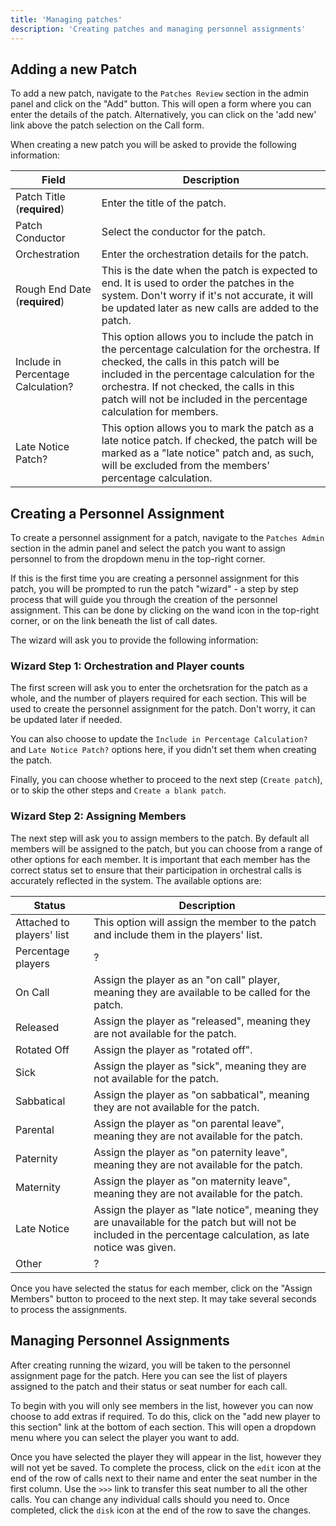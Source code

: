 ```yaml
---
title: 'Managing patches'
description: 'Creating patches and managing personnel assignments'
---
```


## Adding a new Patch
To add a new patch, navigate to the `Patches Review` section in the admin panel and click on the "Add" button. This will open a form where you can enter the details of the patch. Alternatively, you can click on the 'add new' link above the patch selection on the Call form.

When creating a new patch you will be asked to provide the following information:

| Field | Description |
| --- | --- |
| Patch Title (**required**) | Enter the title of the patch. |
| Patch Conductor | Select the conductor for the patch. |
| Orchestration | Enter the orchestration details for the patch. |
| Rough End Date (**required**) | This is the date when the patch is expected to end. It is used to order the patches in the system. Don't worry if it's not accurate, it will be updated later as new calls are added to the patch. |
| Include in Percentage Calculation? | This option allows you to include the patch in the percentage calculation for the orchestra. If checked, the calls in this patch will be included in the percentage calculation for the orchestra. If not checked, the calls in this patch will not be included in the percentage calculation for members. |
| Late Notice Patch? | This option allows you to mark the patch as a late notice patch. If checked, the patch will be marked as a "late notice" patch and, as such, will be excluded from the members' percentage calculation. |

## Creating a Personnel Assignment
To create a personnel assignment for a patch, navigate to the `Patches Admin` section in the admin panel and select the patch you want to assign personnel to from the dropdown menu in the top-right corner.

If this is the first time you are creating a personnel assignment for this patch, you will be prompted to run the patch "wizard" - a step by step process that will guide you through the creation of the personnel assignment. This can be done by clicking on the wand icon in the top-right corner, or on the link beneath the list of call dates.

The wizard will ask you to provide the following information:

### Wizard Step 1: Orchestration and Player counts
The first screen will ask you to enter the orchetsration for the patch as a whole, and the number of players required for each section. This will be used to create the personnel assignment for the patch. Don't worry, it can be updated later if needed.

You can also choose to update the `Include in Percentage Calculation?` and `Late Notice Patch?` options here, if you didn't set them when creating the patch.

Finally, you can choose whether to proceed to the next step (`Create patch`), or to skip the other steps and `Create a blank patch`. 

### Wizard Step 2: Assigning Members
The next step will ask you to assign members to the patch. By default all members will be assigned to the patch, but you can choose from a range of other options for each member. It is important that each member has the correct status set to ensure that their participation in orchestral calls is accurately reflected in the system. The available options are:

| Status | Description |
| --- | --- |
| Attached to players' list | This option will assign the member to the patch and include them in the players' list. |
| Percentage players | ? |
| On Call | Assign the player as an "on call" player, meaning they are available to be called for the patch. |
| Released | Assign the player as "released", meaning they are not available for the patch. |
| Rotated Off | Assign the player as "rotated off". |
| Sick | Assign the player as "sick", meaning they are not available for the patch. |
| Sabbatical | Assign the player as "on sabbatical", meaning they are not available for the patch. |
| Parental | Assign the player as "on parental leave", meaning they are not available for the patch. |
| Paternity | Assign the player as "on paternity leave", meaning they are not available for the patch. |
| Maternity | Assign the player as "on maternity leave", meaning they are not available for the patch. |
| Late Notice | Assign the player as "late notice", meaning they are unavailable for the patch but will not be included in the percentage calculation, as late notice was given. |
| Other | ? |

Once you have selected the status for each member, click on the "Assign Members" button to proceed to the next step. It may take several seconds to process the assignments.

## Managing Personnel Assignments
After creating running the wizard, you will be taken to the personnel assignment page for the patch. Here you can see the list of players assigned to the patch and their status or seat number for each call.

To begin with you will only see members in the list, however you can now choose to add extras if required. To do this, click on the "add new player to this section" link at the bottom of each section. This will open a dropdown menu where you can select the player you want to add. 

Once you have selected the player they will appear in the list, however they will not yet be saved. To complete the process, click on the `edit` icon at the end of the row of calls next to their name and enter the seat number in the first column. Use the `>>>` link to transfer this seat number to all the other calls. You can change any individual calls should you need to. Once completed, click the `disk` icon at the end of the row to save the changes.